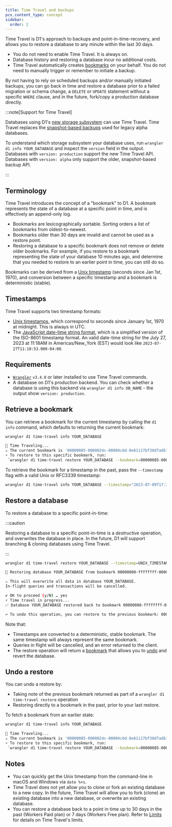 ```yaml
---
title: Time Travel and backups
pcx_content_type: concept
sidebar:
  order: 2
---
```


Time Travel is D1's approach to backups and point-in-time-recovery, and allows you to restore a database to any minute within the last 30 days.

- You do not need to enable Time Travel. It is always on.
- Database history and restoring a database incur no additional costs.
- Time Travel automatically creates [bookmarks](#terminology) on your behalf. You do not need to manually trigger or remember to initiate a backup.

By not having to rely on scheduled backups and/or manually initiated backups, you can go back in time and restore a database prior to a failed migration or schema change, a `DELETE` or `UPDATE` statement without a specific `WHERE` clause, and in the future, fork/copy a production database directly.

:::note[Support for Time Travel]

Databases using D1's [new storage subsystem](https://blog.cloudflare.com/d1-turning-it-up-to-11/) can use Time Travel. Time Travel replaces the [snapshot-based backups](/d1/reference/backups/) used for legacy alpha databases.

To understand which storage subsystem your database uses, run `wrangler d1 info YOUR_DATABASE` and inspect the `version` field in the output. Databases with `version: production` support the new Time Travel API. Databases with `version: alpha` only support the older, snapshot-based backup API.

:::

## Terminology

Time Travel introduces the concept of a "bookmark" to D1. A bookmark represents the state of a database at a specific point in time, and is effectively an append-only log.

- Bookmarks are lexicographically sortable. Sorting orders a list of bookmarks from oldest-to-newest.
- Bookmarks older than 30 days are invalid and cannot be used as a restore point.
- Restoring a database to a specific bookmark does not remove or delete older bookmarks. For example, if you restore to a bookmark representing the state of your database 10 minutes ago, and determine that you needed to restore to an earlier point in time, you can still do so.

Bookmarks can be derived from a [Unix timestamp](https://en.wikipedia.org/wiki/Unix_time) (seconds since Jan 1st, 1970), and conversion between a specific timestamp and a bookmark is deterministic (stable).

## Timestamps

Time Travel supports two timestamp formats:

- [Unix timestamps](https://developer.mozilla.org/en-US/docs/Glossary/Unix_time), which correspond to seconds since January 1st, 1970 at midnight. This is always in UTC.
- The [JavaScript date-time string format](https://developer.mozilla.org/en-US/docs/Web/JavaScript/Reference/Global_Objects/Date#date_time_string_format), which is a simplified version of the ISO-8601 timestamp format. An valid date-time string for the July 27, 2023 at 11:18AM in Americas/New_York (EST) would look like `2023-07-27T11:18:53.000-04:00`.

## Requirements

- [`Wrangler`](/workers/wrangler/install-and-update/) `v3.4.0` or later installed to use Time Travel commands.
- A database on D1's production backend. You can check whether a database is using this backend via `wrangler d1 info DB_NAME` - the output show `version: production`.

## Retrieve a bookmark

You can retrieve a bookmark for the current timestamp by calling the `d1 info` command, which defaults to returning the current bookmark:

```sh
wrangler d1 time-travel info YOUR_DATABASE
```

```sh output
🚧 Time Traveling...
⚠️ The current bookmark is '00000085-0000024c-00004c6d-8e61117bf38d7adb71b934ebbf891683'
⚡️ To restore to this specific bookmark, run:
 `wrangler d1 time-travel restore YOUR_DATABASE --bookmark=00000085-0000024c-00004c6d-8e61117bf38d7adb71b934ebbf891683`
```

To retrieve the bookmark for a timestamp in the past, pass the `--timestamp` flag with a valid Unix or RFC3339 timestamp:

```sh title="Using an RFC3339 timestamp, including the timezone"
wrangler d1 time-travel info YOUR_DATABASE --timestamp="2023-07-09T17:31:11+00:00"
```

## Restore a database

To restore a database to a specific point-in-time:

:::caution

Restoring a database to a specific point-in-time is a _destructive_ operation, and overwrites the database in place. In the future, D1 will support branching & cloning databases using Time Travel.

:::

```sh
wrangler d1 time-travel restore YOUR_DATABASE --timestamp=UNIX_TIMESTAMP
```

```sh output
🚧 Restoring database YOUR_DATABASE from bookmark 00000080-ffffffff-00004c60-390376cb1c4dd679b74a19d19f5ca5be

⚠️ This will overwrite all data in database YOUR_DATABASE.
In-flight queries and transactions will be cancelled.

✔ OK to proceed (y/N) … yes
⚡️ Time travel in progress...
✅ Database YOUR_DATABASE restored back to bookmark 00000080-ffffffff-00004c60-390376cb1c4dd679b74a19d19f5ca5be

↩️ To undo this operation, you can restore to the previous bookmark: 00000085-ffffffff-00004c6d-2510c8b03a2eb2c48b2422bb3b33fad5
```

Note that:

- Timestamps are converted to a deterministic, stable bookmark. The same timestamp will always represent the same bookmark.
- Queries in flight will be cancelled, and an error returned to the client.
- The restore operation will return a [bookmark](#terminology) that allows you to [undo](#undo-a-restore) and revert the database.

## Undo a restore

You can undo a restore by:

- Taking note of the previous bookmark returned as part of a `wrangler d1 time-travel restore` operation
- Restoring directly to a bookmark in the past, prior to your last restore.

To fetch a bookmark from an earlier state:

```sh title: "Get a historical bookmark"
wrangler d1 time-travel info YOUR_DATABASE
```

```sh output
🚧 Time Traveling...
⚠️ The current bookmark is '00000085-0000024c-00004c6d-8e61117bf38d7adb71b934ebbf891683'
⚡️ To restore to this specific bookmark, run:
 `wrangler d1 time-travel restore YOUR_DATABASE --bookmark=00000085-0000024c-00004c6d-8e61117bf38d7adb71b934ebbf891683`
```

## Notes

- You can quickly get the Unix timestamp from the command-line in macOS and Windows via `date %+s`.
- Time Travel does not yet allow you to clone or fork an existing database to a new copy. In the future, Time Travel will allow you to fork (clone) an existing database into a new database, or overwrite an existing database.
- You can restore a database back to a point in time up to 30 days in the past (Workers Paid plan) or 7 days (Workers Free plan). Refer to [Limits](/d1/platform/limits/) for details on Time Travel's limits.
